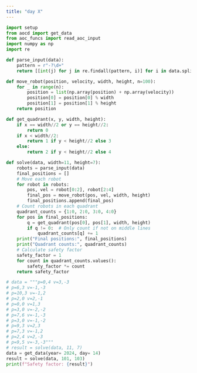 ```yaml
---
title: "day X"
---
```

```python
import setup
from aocd import get_data
from aoc_funcs import read_aoc_input
import numpy as np
import re
```

```python
def parse_input(data):
    pattern = r"-?\d+"
    return [[int(j) for j in re.findall(pattern, i)] for i in data.splitlines()]

def move_robot(position, velocity, width, height, n=100):
    for _ in range(n):
        position = list(np.array(position) + np.array(velocity))
        position[0] = position[0] % width
        position[1] = position[1] % height
    return position

def get_quadrant(x, y, width, height):
    if x == width//2 or y == height//2:
        return 0
    if x < width//2:
        return 1 if y < height//2 else 3
    else:
        return 2 if y < height//2 else 4

def solve(data, width=11, height=7):
    robots = parse_input(data)
    final_positions = []
    # Move each robot
    for robot in robots:
        pos, vel = robot[0:2], robot[2:4]
        final_pos = move_robot(pos, vel, width, height)
        final_positions.append(final_pos)
    # Count robots in each quadrant
    quadrant_counts = {1:0, 2:0, 3:0, 4:0}
    for pos in final_positions:
        q = get_quadrant(pos[0], pos[1], width, height)
        if q != 0:  # Only count if not on middle lines
            quadrant_counts[q] += 1
    print("Final positions:", final_positions)
    print("Quadrant counts:", quadrant_counts)
    # Calculate safety factor
    safety_factor = 1
    for count in quadrant_counts.values():
        safety_factor *= count
    return safety_factor

# data = """p=0,4 v=3,-3
# p=6,3 v=-1,-3
# p=10,3 v=-1,2
# p=2,0 v=2,-1
# p=0,0 v=1,3
# p=3,0 v=-2,-2
# p=7,6 v=-1,-3
# p=3,0 v=-1,-2
# p=9,3 v=2,3
# p=7,3 v=-1,2
# p=2,4 v=2,-3
# p=9,5 v=-3,-3"""
# result = solve(data, 11, 7)
data = get_data(year= 2024, day= 14)
result = solve(data, 101, 103)
print(f"Safety factor: {result}")
```

```python

```